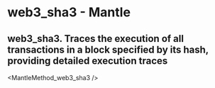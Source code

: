 # web3_sha3 - Mantle

## web3_sha3. Traces the execution of all transactions in a block specified by its hash, providing detailed execution traces


<MantleMethod_web3_sha3 />
